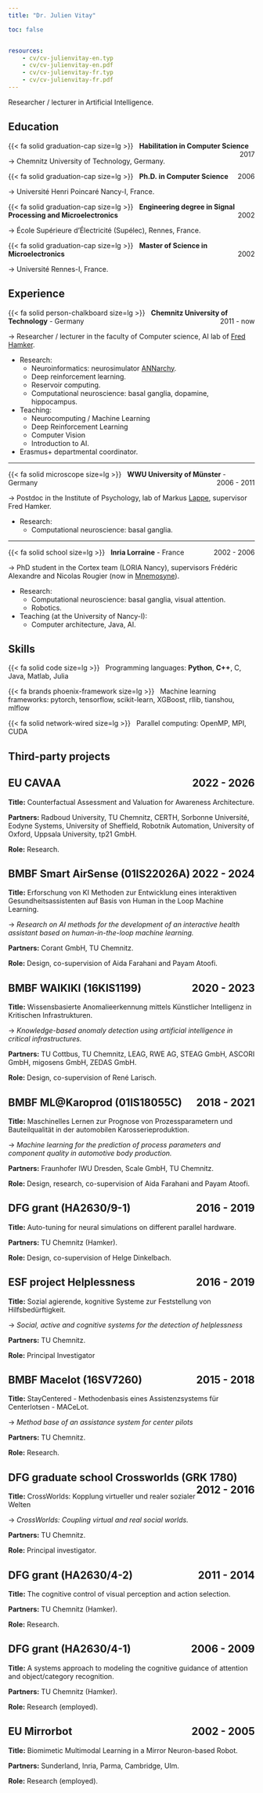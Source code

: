 ```yaml
---
title: "Dr. Julien Vitay"

toc: false


resources: 
    - cv/cv-julienvitay-en.typ
    - cv/cv-julienvitay-en.pdf
    - cv/cv-julienvitay-fr.typ
    - cv/cv-julienvitay-fr.pdf
---
```


Researcher / lecturer in Artificial Intelligence. 

<!--
[![](https://img.shields.io/badge/English_CV-0C322C.svg?style=for-the-badge&logoColor=white)](cv/cv-julienvitay-en.pdf) - [![](https://img.shields.io/badge/French_CV-%2364B345.svg?style=for-the-badge&logoColor=white)](cv/cv-julienvitay-fr.pdf)
-->


## Education

{{< fa solid graduation-cap size=lg >}} &nbsp; **Habilitation in Computer Science**
<span style="float:right;">2017</span>

$\rightarrow$ Chemnitz University of Technology, Germany.


{{< fa solid graduation-cap size=lg >}} &nbsp; **Ph.D. in Computer Science** 
<span style="float:right;">2006</span>

$\rightarrow$ Université Henri Poincaré Nancy-I, France.



{{< fa solid graduation-cap size=lg >}} &nbsp; **Engineering degree in Signal Processing and Microelectronics**
<span style="float:right;">2002</span>

$\rightarrow$ École Supérieure d'Électricité (Supélec), Rennes, France.



{{< fa solid graduation-cap size=lg >}} &nbsp; **Master of Science in Microelectronics**
<span style="float:right;">2002</span>

$\rightarrow$ Université Rennes-I, France.


## Experience


{{< fa solid person-chalkboard size=lg >}} &nbsp; **Chemnitz University of Technology** - Germany
<span style="float:right;">2011 - now</span>

$\rightarrow$ Researcher / lecturer in the faculty of Computer science, AI lab of [Fred Hamker](https://www.tu-chemnitz.de/informatik/KI).

* Research: 
    * Neuroinformatics: neurosimulator [ANNarchy](https://github.com/ANNarchy/ANNarchy).
    * Deep reinforcement learning.
    * Reservoir computing.
    * Computational neuroscience: basal ganglia, dopamine, hippocampus.
* Teaching: 
    * Neurocomputing / Machine Learning
    * Deep Reinforcement Learning
    * Computer Vision
    * Introduction to AI.
* Erasmus+ departmental coordinator.

---

{{< fa solid microscope size=lg >}} &nbsp; **WWU University of Münster**  - Germany
<span style="float:right;">2006 - 2011</span>

$\rightarrow$ Postdoc in the Institute of Psychology, lab of Markus [Lappe](https://www.uni-muenster.de/PsyIFP/AELappe), supervisor Fred Hamker.

* Research: 
    * Computational neuroscience: basal ganglia.

---

{{< fa solid school size=lg >}} &nbsp; **Inria Lorraine** - France
<span style="float:right;">2002 - 2006</span>

$\rightarrow$ PhD student in the Cortex team (LORIA Nancy), supervisors Frédéric Alexandre and Nicolas Rougier (now in [Mnemosyne](https://team.inria.fr/mnemosyne/)).

* Research: 
    * Computational neuroscience: basal ganglia, visual attention.
    * Robotics.
* Teaching (at the University of Nancy-I):
    * Computer architecture, Java, AI. 

## Skills

{{< fa solid code size=lg >}} &nbsp; Programming languages: **Python**, **C++**, C, Java, Matlab, Julia

{{< fa brands phoenix-framework size=lg >}} &nbsp; Machine learning frameworks: pytorch, tensorflow, scikit-learn, XGBoost, rllib, tianshou, mlflow

{{< fa solid network-wired size=lg >}} &nbsp; Parallel computing: OpenMP, MPI, CUDA

## Third-party projects

::: {.callout-note collapse="true" icon="false"}
## EU CAVAA <span style="float:right;">2022 - 2026</span>

**Title:** Counterfactual Assessment and Valuation for Awareness Architecture.

**Partners:** Radboud University, TU Chemnitz, CERTH, Sorbonne Université, Eodyne Systems, University of Sheffield, Robotnik Automation, University of Oxford, Uppsala University, tp21 GmbH.

**Role:** Research.
:::


::: {.callout-note collapse="true" icon="false"}
## BMBF Smart AirSense (01IS22026A) <span style="float:right;">2022 - 2024</span>

**Title:** Erforschung von KI Methoden zur Entwicklung eines interaktiven Gesundheitsassistenten auf Basis von Human in the Loop Machine Learning.

→ *Research on AI methods for the development of an interactive health assistant based on human-in-the-loop machine learning.*

**Partners:** Corant GmbH, TU Chemnitz.

**Role:** Design, co-supervision of Aida Farahani and Payam Atoofi.
:::

::: {.callout-note collapse="true" icon="false"}
## BMBF WAIKIKI (16KIS1199) <span style="float:right;">2020 - 2023</span>

**Title:** Wissensbasierte Anomalieerkennung mittels Künstlicher Intelligenz in Kritischen Infrastrukturen.

→ *Knowledge-based anomaly detection using artificial intelligence in critical infrastructures.*

**Partners:** TU Cottbus, TU Chemnitz, LEAG, RWE AG, STEAG GmbH, ASCORI GmbH, migosens GmbH, ZEDAS GmbH.

**Role:** Design, co-supervision of René Larisch.
:::

::: {.callout-note collapse="true" icon="false"}
## BMBF ML@Karoprod (01IS18055C) <span style="float:right;">2018 - 2021</span>

**Title:** Maschinelles Lernen zur Prognose von Prozessparametern und Bauteilqualität in der automobilen Karosserieproduktion.

→ *Machine learning for the prediction of process parameters and component quality in automotive body production.*

**Partners:** Fraunhofer IWU Dresden, Scale GmbH, TU Chemnitz.

**Role:** Design, research, co-supervision of Aida Farahani and Payam Atoofi.
:::


::: {.callout-note collapse="true" icon="false"}
## DFG grant (HA2630/9-1) <span style="float:right;">2016 - 2019</span>

**Title:** Auto-tuning for neural simulations on different parallel hardware.

**Partners:** TU Chemnitz (Hamker).

**Role:** Design, co-supervision of Helge Dinkelbach.
:::


::: {.callout-note collapse="true" icon="false"}
## ESF project Helplessness  <span style="float:right;">2016 - 2019</span>

**Title:** Sozial agierende, kognitive Systeme zur Feststellung von Hilfsbedürftigkeit. 

→ *Social, active and cognitive systems for the detection of helplessness*

**Partners:** TU Chemnitz.

**Role:** Principal Investigator
:::


::: {.callout-note collapse="true" icon="false"}
## BMBF Macelot (16SV7260) <span style="float:right;">2015 - 2018</span>

**Title:** StayCentered - Methodenbasis eines Assistenzsystems für Centerlotsen - MACeLot.

→ *Method base of an assistance system for center pilots* 

**Partners:** TU Chemnitz.

**Role:** Research.
:::

::: {.callout-note collapse="true" icon="false"}
## DFG graduate school Crossworlds (GRK 1780) <span style="float:right;">2012 - 2016</span>

**Title:** CrossWorlds: Kopplung virtueller und realer sozialer Welten

→ *CrossWorlds: Coupling virtual and real social worlds.*

**Partners:** TU Chemnitz.

**Role:** Principal investigator.
:::

::: {.callout-note collapse="true" icon="false"}
## DFG grant (HA2630/4-2) <span style="float:right;">2011 - 2014</span>

**Title:** The cognitive control of visual perception and action selection.

**Partners:** TU Chemnitz (Hamker).

**Role:** Research.
:::


::: {.callout-note collapse="true" icon="false"}
## DFG grant (HA2630/4-1) <span style="float:right;">2006 - 2009</span>

**Title:** A systems approach to modeling the cognitive guidance of attention and object/category recognition.

**Partners:** TU Chemnitz (Hamker).

**Role:** Research (employed).
:::


::: {.callout-note collapse="true" icon="false"}
## EU Mirrorbot <span style="float:right;">2002 - 2005</span>

**Title:** Biomimetic Multimodal Learning in a Mirror Neuron-based Robot.

**Partners:** Sunderland, Inria, Parma, Cambridge, Ulm.

**Role:** Research (employed).
:::

